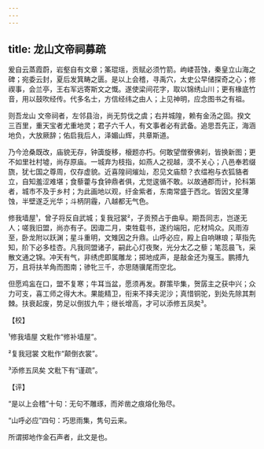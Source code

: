 ```yaml
---
---
---
```

title: 龙山文帝祠募疏
---







爰自云蒸霞蔚，岩壑自有文章；筿琨瑶，贡赋必须竹箭。岣嵝苔蚀，秦皇立山海之碑；宛委云封，夏后发箕畴之匮。是以上会稽，寻禹穴，太史公早储探奇之心；修禊事，会兰亭，王右军远寄斯文之慨。遂使梁间花字，取以锦绣山川；更有椽底竹音，用以鼓吹经传。代多名士，方信经纬之由人；上见神明，应念图书之有祖。

则吾龙山 文帝祠者，左邻县治，尚无剪伐之虞；右并城隍，赖有金汤之固。揆文三百里，重天宝者尤重地灵；君子六千人，有文事者必有武备。追思吾先正，海涵地负，大放厥辞；佑启我后人，泽媚山辉，共章斯道。

乃今沧桑既改，庙貌无存，钟簴旋移，榱题亦朽。何敢望僧寮佛刹，皆换新图；更不如里社村墟，尚存原庙。一城弃为枝指，如燕人之视越，漠不关心；八邑奉若缀旒，犹七国之尊周，仅存虚貌。近喜隍祠熣灿，忍见文庙颓？衣缊袍与衣狐貉者立，自知羞涩难堪；食藜藿与食钟鼎者俱，尤觉逡循不敢。以故通郡而计，抡科第者，城市不及于乡村；为此画地以观，纡金紫者，东南常盛于西北。皆因文星薄蚀，半壁遂乏光华；斗柄阴霾，八越都无气色。

修我墙屋¹，曾子将反自武城；复我冠裳²，子贡预占于曲阜。期吾同志，岂遂无人；嗟我旧盟，尚亦有子。因诹二月，束牲载书，遂约端阳，庀材鸠众。风雨洊至，卧龙附以跃渊；星斗重明，文雉因之升鼎。山呼必应，殿上自响琳琅；草指先知，阶下必多桂杏。凡我同盟诸子，嗣此心灯夜聚，光分太乙之藜；笔蕊晨飞，采散文通之锦。冲天有气，非绣虎即属雕龙；掷地成声，是敲金还为戛玉。鹏搏九万，且将扶羊角而图南；骖牝三千，亦思随骥尾而空北。

但愿鸡衁在口，盟不复寒；牛耳当盆，愿须再发。群策毕集，贺孱主之获中兴；众力可支，喜工师之得大木。果能精卫，衔来不择夫泥沙；真惜铜驼，到处先除其荆棘。扶衰起废，势足以倒拔九牛；继长增高，才可以添修五凤矣³。

【校】

¹修我墙屋 文粃作“修补墙屋”。

²复我冠裳 文粃作“颠倒衣裳”。

³添修五凤矣 文粃下有“谨疏”。

【评】

“是以上会稽”十句：无句不雕琢，而斧凿之痕熔化殆尽。

“山呼必应”四句：巧思雨集，隽句云来。

所谓掷地作金石声者，此文是也。